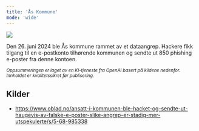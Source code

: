 ```yaml
---
title: 'Ås Kommune'
mode: 'wide'
---
```


<Frame>
<img src="/images/as-kommune.png" noZoom/>
</Frame>

Den 26. juni 2024 ble Ås kommune rammet av et dataangrep. Hackere fikk tilgang til en e-postkonto tilhørende kommunen og sendte ut 850 phishing e-poster fra denne kontoen.

<sup><i>Oppsummeringen er laget av en KI-tjeneste fra OpenAI basert på kildene nedenfor. Innholdet er kvalitetssikret før publisering.</i></sup>

## Kilder
- https://www.oblad.no/ansatt-i-kommunen-ble-hacket-og-sendte-ut-haugevis-av-falske-e-poster-slike-angrep-er-stadig-mer-utspekulerte/s/5-68-985338

